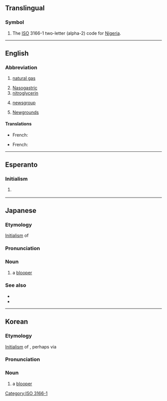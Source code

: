 {{also|-ng|-ոց|.ng|ng|Ng|ng̃|Ng̃}}
==Translingual==

===Symbol===
{{head|mul|symbol}}

# The [[ISO]] 3166-1 two-letter (alpha-2) code for [[Nigeria]].

[[Category:ISO 3166-1]]

----

==English==

===Abbreviation===
{{rfc-header|Abbreviation}}
{{head|en|abbreviation}}

# {{lb|en|petrochemistry}} [[natural gas]]
# [[nasogastric|Nasogastric]]
# [[nitroglycerin]]
# {{lb|en|Internet}} [[newsgroup]]
# {{lb|en|Internet}} [[Wikipedia:Newgrounds|Newgrounds]]

====Translations====
{{trans-top|(petrochemistry) natural gas}}
* French: {{t+|fr|GN|m}} {{qualifier|gaz naturel}}
{{trans-mid}}
{{trans-bottom}}

{{trans-top|(Internet) newsgroup}}
* French: {{t+|fr|NG|m}}
{{trans-mid}}
{{trans-bottom}}

{{trans-top|(Internet) Newgrounds}}
{{trans-mid}}
{{trans-bottom}}

----

==Esperanto==

===Initialism===
{{head|eo|initialism}}

# {{lb|eo|Internet slang|texting}} {{initialism of|ne gravas||[[it doesn't matter]], it's not important|lang=eo}}

----

==Japanese==

===Etymology===
[[initialism|Initialism]] of {{der|ja|en|no good}}

===Pronunciation===
{{ja-pron|acc=3|エヌジー}}

===Noun===
{{ja-noun|エヌジー}}

# {{lb|ja|film|television}} a [[blooper]]

===See also===
* {{ja-r|エヌ}}
* {{ja-r|ジー}}

----

==Korean==

===Etymology===
[[initialism|Initialism]] of {{der|ko|en|no good}}, perhaps via {{etyl|ja|ko}}

===Pronunciation===
{{ko-ipa|엔지}}

===Noun===
{{ko-noun|hangeul=엔지}}

# {{lb|ko|film|television}} a [[blooper]]